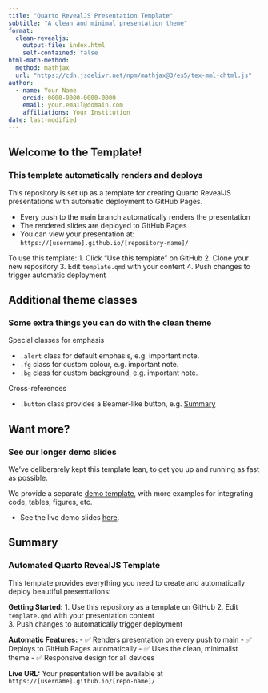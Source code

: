 ```yaml
---
title: "Quarto RevealJS Presentation Template"
subtitle: "A clean and minimal presentation theme"
format: 
  clean-revealjs:
    output-file: index.html
    self-contained: false
html-math-method:
  method: mathjax
  url: "https://cdn.jsdelivr.net/npm/mathjax@3/es5/tex-mml-chtml.js"
author:
  - name: Your Name
    orcid: 0000-0000-0000-0000
    email: your.email@domain.com
    affiliations: Your Institution
date: last-modified
---
```


## Welcome to the Template!

### This template automatically renders and deploys

This repository is set up as a template for creating Quarto RevealJS presentations with automatic deployment to GitHub Pages.

- Every push to the main branch automatically renders the presentation
- The rendered slides are deployed to GitHub Pages
- You can view your presentation at: `https://[username].github.io/[repository-name]/`

To use this template:
1. Click "Use this template" on GitHub
2. Clone your new repository
3. Edit `template.qmd` with your content
4. Push changes to trigger automatic deployment

## Additional theme classes

### Some extra things you can do with the clean theme

Special classes for emphasis

- `.alert` class for default emphasis, e.g. [important note]{.alert}.
- `.fg` class for custom colour, e.g. [important note]{.fg style="--col: #e64173"}.
- `.bg` class for custom background, e.g. [important note]{.bg style="--col: #e64173"}.

Cross-references

- `.button` class provides a Beamer-like button, e.g.
[[Summary]{.button}](#sec-summary)

## Want more?

### See our longer demo slides

We've deliberarely kept this template lean, to get you up and running as fast as
possible.

We provide a separate
[demo template](https://github.com/grantmcdermott/quarto-revealjs-clean-demo),
with more examples for integrating code, tables, figures, etc.

  - See the live demo slides
  [here](https://grantmcdermott.com/quarto-revealjs-clean-demo/template.html).

## Summary {#sec-summary}

### Automated Quarto RevealJS Template

This template provides everything you need to create and automatically deploy beautiful presentations:

**Getting Started:**
1. Use this repository as a template on GitHub
2. Edit `template.qmd` with your presentation content  
3. Push changes to automatically trigger deployment

**Automatic Features:**
- ✅ Renders presentation on every push to main
- ✅ Deploys to GitHub Pages automatically
- ✅ Uses the clean, minimalist theme
- ✅ Responsive design for all devices

**Live URL:** Your presentation will be available at `https://[username].github.io/[repo-name]/`
